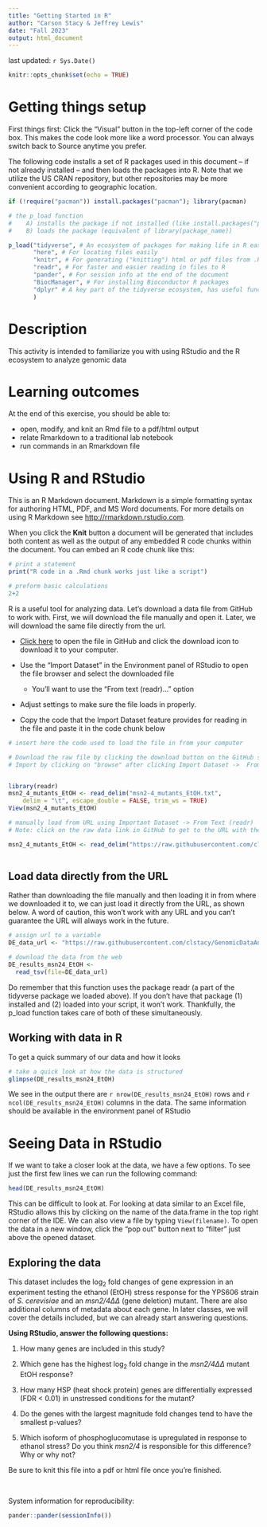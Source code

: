 ```yaml
---
title: "Getting Started in R"
author: "Carson Stacy & Jeffrey Lewis"
date: "Fall 2023"
output: html_document
---
```


last updated: `r Sys.Date()`

```r
knitr::opts_chunk$set(echo = TRUE)
```

# Getting things setup

First things first: Click the "Visual" button in the top-left corner of the code box. This makes the code look more like a word processor. You can always switch back to Source anytime you prefer.

The following code installs a set of R packages used in this document -- if not already installed -- and then loads the packages into R. Note that we utilize the US CRAN repository, but other repositories may be more convenient according to geographic location.

```r
if (!require("pacman")) install.packages("pacman"); library(pacman)

# the p_load function 
#    A) installs the package if not installed (like install.packages("package_name")),
#    B) loads the package (equivalent of library(package_name))

p_load("tidyverse", # An ecosystem of packages for making life in R easier
       "here", # For locating files easily
       "knitr", # For generating ("knitting") html or pdf files from .Rmd file
       "readr", # For faster and easier reading in files to R
       "pander", # For session info at the end of the document
       "BiocManager", # For installing Bioconductor R packages
       "dplyr" # A key part of the tidyverse ecosystem, has useful functions
       )
```

# Description

This activity is intended to familiarize you with using RStudio and the R ecosystem to analyze genomic data

# Learning outcomes

At the end of this exercise, you should be able to:

-   open, modify, and knit an Rmd file to a pdf/html output
-   relate Rmarkdown to a traditional lab notebook
-   run commands in an Rmarkdown file

# Using R and RStudio

This is an R Markdown document. Markdown is a simple formatting syntax for authoring HTML, PDF, and MS Word documents. For more details on using R Markdown see <http://rmarkdown.rstudio.com>.

When you click the **Knit** button a document will be generated that includes both content as well as the output of any embedded R code chunks within the document. You can embed an R code chunk like this:

```r
# print a statement
print("R code in a .Rmd chunk works just like a script")

# preform basic calculations
2+2
```

R is a useful tool for analyzing data. Let's download a data file from GitHub to work with. First, we will download the file manually and open it. Later, we will download the same file directly from the url.

-   [Click here](https://github.com/clstacy/GenomicDataAnalysis_Fa23/blob/main/data/ethanol_stress/msn2-4_mutants_EtOH.txt) to open the file in GitHub and click the download icon to download it to your computer.

-   Use the "Import Dataset" in the Environment panel of RStudio to open the file browser and select the downloaded file

    -   You'll want to use the "From text (readr)..." option

-   Adjust settings to make sure the file loads in properly.

-   Copy the code that the Import Dataset feature provides for reading in the file and paste it in the code chunk below

```r
# insert here the code used to load the file in from your computer

# Download the raw file by clicking the download button on the GitHub site and put in workind director with your RMarkdown fil
# Import by clicking on "browse" after clicking Import Dataset ->  From Text (readr), and then navigating to the file


library(readr)
msn2_4_mutants_EtOH <- read_delim("msn2-4_mutants_EtOH.txt", 
    delim = "\t", escape_double = FALSE, trim_ws = TRUE)
View(msn2_4_mutants_EtOH)

# manually load from URL using Important Dataset -> From Text (readr)
# Note: click on the raw data link in GitHub to get to the URL with the text file

msn2_4_mutants_EtOH <- read_delim("https://raw.githubusercontent.com/clstacy/GenomicDataAnalysis_Fa23/main/data/ethanol_stress/msn2-4_mutants_EtOH.txt", delim = "\t", escape_double = FALSE, trim_ws = TRUE)



```

## Load data directly from the URL

Rather than downloading the file manually and then loading it in from where we downloaded it to, we can just load it directly from the URL, as shown below. A word of caution, this won't work with any URL and you can't guarantee the URL will always work in the future.

```r
# assign url to a variable
DE_data_url <- "https://raw.githubusercontent.com/clstacy/GenomicDataAnalysis_Fa23/main/data/ethanol_stress/msn2-4_mutants_EtOH.txt"

# download the data from the web
DE_results_msn24_EtOH <-
  read_tsv(file=DE_data_url)

```

Do remember that this function uses the package readr (a part of the tidyverse package we loaded above). If you don't have that package (1) installed and (2) loaded into your script, it won't work. Thankfully, the p_load function takes care of both of these simultaneously.

## Working with data in R

To get a quick summary of our data and how it looks

```r
# take a quick look at how the data is structured
glimpse(DE_results_msn24_EtOH)
```

We see in the output there are `r nrow(DE_results_msn24_EtOH)` rows and `r ncol(DE_results_msn24_EtOH)` columns in the data. The same information should be available in the environment panel of RStudio

# Seeing Data in RStudio

If we want to take a closer look at the data, we have a few options. To see just the first few lines we can run the following command:

```r
head(DE_results_msn24_EtOH)
```

This can be difficult to look at. For looking at data similar to an Excel file, RStudio allows this by clicking on the name of the data.frame in the top right corner of the IDE. We can also view a file by typing `View(filename)`. To open the data in a new window, click the "pop out" button next to "filter" just above the opened dataset.

## Exploring the data

This dataset includes the log~2~ fold changes of gene expression in an experiment testing the ethanol (EtOH) stress response for the YPS606 strain of *S. cerevisiae* and an *msn2/4ΔΔ* (gene deletion) mutant. There are also additional columns of metadata about each gene. In later classes, we will cover the details included, but we can already start answering questions.

**Using RStudio, answer the following questions:**

1.  How many genes are included in this study?

2.  Which gene has the highest log~2~ fold change in the *msn2/4ΔΔ* mutant EtOH response?

3.  How many HSP (heat shock protein) genes are differentially expressed (FDR \< 0.01) in unstressed conditions for the mutant?

4.  Do the genes with the largest magnitude fold changes tend to have the smallest p-values?

5.  Which isoform of phosphoglucomutase is upregulated in response to ethanol stress? Do you think *msn2/4* is responsible for this difference? Why or why not?

Be sure to knit this file into a pdf or html file once you're finished.

<br>

System information for reproducibility:

```r
pander::pander(sessionInfo())
```
